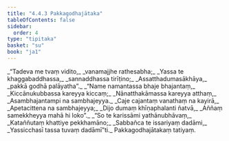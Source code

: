 ```yaml
---
title: "4.4.3 Pakkagodhajātaka"
tableOfContents: false
sidebar:
  order: 4
type: "tipitaka"
basket: "su"
book: "ja1"
---
```



<DynamicBreadcrumb />

<Division number="129" book="ja1" bookNo="22" page="272">

<Paragraph number="1049" type="verses" book="ja1">
_“Tadeva me tvaṃ vidito,_  
_vanamajjhe rathesabha;_  
_Yassa te khaggabaddhassa,_  
_sannaddhassa tirīṭino;_  
_Assatthadumasākhāya,_  
_pakkā godhā palāyatha”._  

</Paragraph>

</Division>
<Division number="130" book="ja1" bookNo="22" page="272">

<Paragraph number="1050" type="verses" book="ja1">
_“Name namantassa bhaje bhajantaṃ,_  
_Kiccānukubbassa kareyya kiccaṃ;_  
_Nānatthakāmassa kareyya atthaṃ,_  
_Asambhajantampi na sambhajeyya._  

</Paragraph>

</Division>
<Division number="131" book="ja1" bookNo="22" page="272">

<Paragraph number="1051" type="verses" book="ja1">
_Caje cajantaṃ vanathaṃ na kayirā,_  
_Apetacittena na sambhajeyya;_  
_Dijo dumaṃ khīṇaphalanti ñatvā,_  
_Aññaṃ samekkheyya mahā hi loko”._  

</Paragraph>

</Division>
<Division number="132" book="ja1" bookNo="22" page="272">

<Paragraph number="1052" type="verses" book="ja1">
_“So te karissāmi yathānubhāvaṃ,_  
_Kataññutaṃ khattiye pekkhamāno;_  
_Sabbañca te issariyaṃ dadāmi,_  
_Yassicchasī tassa tuvaṃ dadāmī”ti._  


</Paragraph>
</Division>

<Paragraph number="1053" type="center" book="ja1">
Pakkagodhajātakaṃ tatiyaṃ.
</Paragraph>